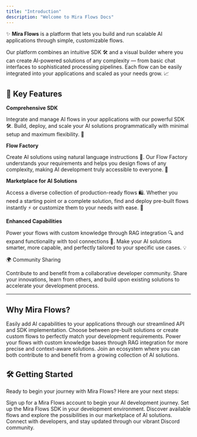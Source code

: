 ```yaml
---
title: "Introduction"
description: "Welcome to Mira Flows Docs"
---
```


✨ **Mira Flows** is a platform that lets you build and run scalable AI applications through simple, customizable flows.

Our platform combines an intuitive SDK 🛠️ and a visual builder where you can create AI-powered solutions of any complexity — from basic chat interfaces to sophisticated processing pipelines. Each flow can be easily integrated into your applications and scaled as your needs grow. 📈

## 🚀 Key Features

**Comprehensive SDK**

Integrate and manage AI flows in your applications with our powerful SDK 🛠️. Build, deploy, and scale your AI solutions programmatically with minimal setup and maximum flexibility. 🚀

**Flow Factory**

Create AI solutions using natural language instructions 💬. Our Flow Factory understands your requirements and helps you design flows of any complexity, making AI development truly accessible to everyone. 🌟

**Marketplace for AI Solutions**

Access a diverse collection of production-ready flows 🛍️. Whether you need a starting point or a complete solution, find and deploy pre-built flows instantly ⚡ or customize them to your needs with ease. 🔧

**Enhanced Capabilities**

Power your flows with custom knowledge through RAG integration 🔍 and expand functionality with tool connections 🔗. Make your AI solutions smarter, more capable, and perfectly tailored to your specific use cases. 💡

🌍 Community Sharing

Contribute to and benefit from a collaborative developer community. Share your innovations, learn from others, and build upon existing solutions to accelerate your development process.

***

## Why Mira Flows?

<CardGroup cols="2">
  <Card title="Simplified Integration" icon="hammer">
    Easily add AI capabilities to your applications through our streamlined API and SDK implementation.
  </Card>

  <Card title="Flexible Development" icon="gear">
    Choose between pre-built solutions or create custom flows to perfectly match your development requirements.
  </Card>

  <Card title="Enhanced Intelligence" icon="lightbulb">
    Power your flows with custom knowledge bases through RAG integration for more precise and context-aware solutions.
  </Card>

  <Card title="Community-Driven Innovation" icon="people-group">
    Join an ecosystem where you can both contribute to and benefit from a growing collection of AI solutions.
  </Card>
</CardGroup>

## 🛠️ Getting Started

Ready to begin your journey with Mira Flows? Here are your next steps:

<CardGroup cols="2">
  <Card title="1. Create Your Account" icon="key" href="https://console.mira.network/">
    Sign up for a Mira Flows account to begin your AI development journey.
  </Card>

  <Card title="2. Install the SDK" icon="download" href="./installation.md">
    Set up the Mira Flows SDK in your development environment.
  </Card>

  <Card title="3. Explore the Platform" icon="globe" href="https://console.mira.network/">
    Discover available flows and explore the possibilities in our marketplace of AI solutions.
  </Card>

  <Card title="4. Join the Community" icon="messages" href="https://discord.gg/QmFgbdVw">
    Connect with developers, and stay updated through our vibrant Discord community.
  </Card>
</CardGroup>